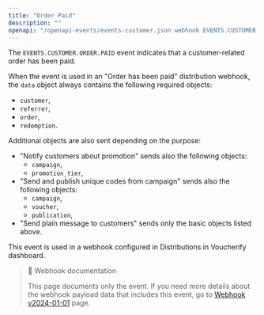 ```yaml
---
title: "Order Paid"
description: ""
openapi: "/openapi-events/events-customer.json webhook EVENTS.CUSTOMER.ORDER.PAID"
---
```


The `EVENTS.CUSTOMER.ORDER.PAID` event indicates that a customer-related order has been paid.

When the event is used in an "Order has been paid" distribution webhook, the `data` object always contains the following required objects:
- `customer`,
- `referrer`,
- `order`,
- `redemption`.

Additional objects are also sent depending on the purpose:
- "Notify customers about promotion" sends also the following objects:
  - `campaign`,
  - `promotion_tier`,
- "Send and publish unique codes from campaign" sends also  the following objects:
  - `campaign`,
  - `voucher`,
  - `publication`,
- "Send plain message to customers" sends only the basic objects listed above.

This event is used in a webhook configured in Distributions in Voucherify dashboard.

> 📘 Webhook documentation
>
> This page documents only the event. If you need more details about the webhook payload data that includes this event, go to [Webhook v2024-01-01](/api-reference/introduction-to-webhooks "Introduction to webhooks v2024-01-01") page.